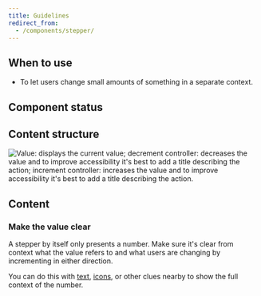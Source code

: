 ```yaml
---
title: Guidelines
redirect_from:
  - /components/stepper/
---
```



<ReactExample exampleId="Stepper-default" />

## When to use

- To let users change small amounts of something in a separate context.

## Component status

<ComponentStatus component="Stepper" />

## Content structure

![Value: displays the current value; decrement controller: decreases the value and to improve accessibility it's best to add a title describing the action; increment controller: increases the value and to improve accessibility it's best to add a title describing the action.](fileId:4QJZqvBvRrLu6t9mwObCkA;nodeId:194%3A0)

## Content

### Make the value clear

A stepper by itself only presents a number.
Make sure it's clear from context what the value refers to
and what users are changing by incrementing in either direction.

You can do this with [text](/components/text/text/), [icons](/components/visuals/icon/),
or other clues nearby to show the full context of the number.

<StepperTitlesSnippet />

